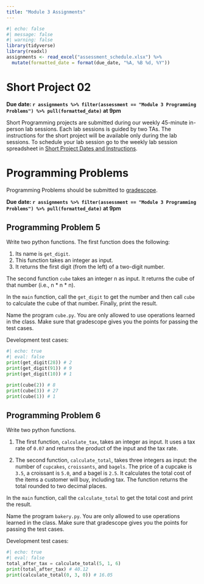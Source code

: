 ```yaml
---
title: "Module 3 Assignments"
---
```


```r
#| echo: false
#| message: false
#| warning: false
library(tidyverse)
library(readxl)
assignments <- read_excel("assessment_schedule.xlsx") %>% 
  mutate(formatted_date = format(due_date, "%A, %B %d, %Y"))
```

# Short Project 02

**Due date: `r assignments %>% filter(assessment == "Module 3 Programming Problems") %>% pull(formatted_date)` at 9pm**

Short Programming projects are submitted during our weekly 45-minute in-person lab sessions. Each lab sessions is guided by two TAs. The instructions for the short project will be available only during the lab sessions. To schedule your lab session go to the weekly lab session spreadsheet in [Short Project Dates and Instructions](short-projects.html).

# Programming Problems

Programming Problems should be submitted to [gradescope](https://www.gradescope.com/courses/1044596).

**Due date: `r assignments %>% filter(assessment == "Module 3 Programming Problems") %>% pull(formatted_date)` at 9pm**

## Programming Problem 5

Write two python functions. The first function does the following:

1.  Its name is `get_digit`.
2.  This function takes an integer as input. 
3.  It returns the first digit (from the left) of a two-digit number. 

The second function `cube` takes an integer n as input. It returns the cube of that number (i.e., n * n * n).

In the `main` function, call the `get_digit` to get the number and then call `cube` to calculate the cube of that number. Finally, print the result.

Name the program `cube.py`. You are only allowed to use operations learned in the class. Make sure that gradescope gives you the points for passing the test cases.

Development test cases:

```python
#| echo: true
#| eval: false
print(get_digit(28)) # 2
print(get_digit(91)) # 9
print(get_digit(10)) # 1

print(cube(2)) # 8
print(cube(3)) # 27
print(cube(1)) # 1
```


## Programming Problem 6

Write two python functions. 

1.  The first function, `calculate_tax`, takes an integer as input. It uses a tax rate of `0.07` and returns the product of the input and the tax rate.

2.  The second function, `calculate_total`, takes three integers as input: the number of `cupcakes`, `croissants`, and `bagels`. The price of a cupcake is `3.5`, a croissant is `5.0`, and a bagel is `2.5`. It calculates the total cost of the items a customer will buy, including tax. The function returns the total rounded to two decimal places.

In the `main` function, call the `calculate_total` to get the total cost and print the result.

Name the program `bakery.py`. You are only allowed to use operations learned in the class. Make sure that gradescope gives you the points for passing the test cases.

Development test cases:

```python
#| echo: true
#| eval: false
total_after_tax = calculate_total(5, 1, 6)
print(total_after_tax) # 40.12
print(calculate_total(0, 3, 0)) # 16.05
```


